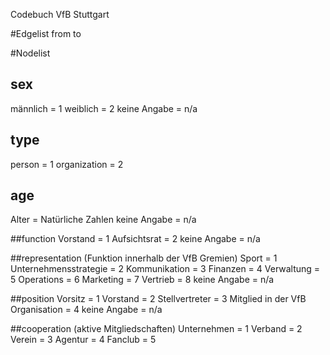 Codebuch VfB Stuttgart


#Edgelist
from 
to

#Nodelist

## sex
männlich = 1
weiblich = 2
keine Angabe = n/a

## type
person = 1
organization = 2

## age
Alter = Natürliche Zahlen
keine Angabe = n/a

##function
Vorstand = 1
Aufsichtsrat = 2
keine Angabe = n/a

##representation (Funktion innerhalb der VfB Gremien)
Sport = 1
Unternehmensstrategie = 2
Kommunikation = 3
Finanzen = 4
Verwaltung = 5
Operations = 6
Marketing = 7
Vertrieb = 8
keine Angabe = n/a

##position
Vorsitz = 1
Vorstand = 2
Stellvertreter = 3
Mitglied in der VfB Organisation = 4
keine Angabe = n/a

##cooperation (aktive Mitgliedschaften)
Unternehmen = 1
Verband = 2
Verein = 3
Agentur = 4
Fanclub = 5

